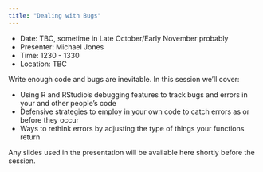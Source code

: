 ```yaml
---
title: "Dealing with Bugs"
---
```


- Date: TBC, sometime in Late October/Early November probably
- Presenter: Michael Jones
- Time: 1230 - 1330
- Location: TBC

Write enough code and bugs are inevitable. 
In this session we'll cover:

- Using R and RStudio's debugging features to track bugs and errors in your and other people's code
- Defensive strategies to employ in your own code to catch errors as or before they occur
- Ways to rethink errors by adjusting the type of things your functions return

Any slides used in the presentation will be available here shortly before the session.